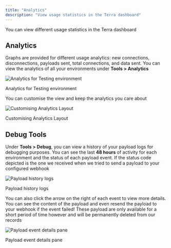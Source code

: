 ```yaml
---
title: "Analytics"
description: "View usage statistics in the Terra dashboard"
---
```

You can view different usage statistics in the Terra dashboard

## Analytics

Graphs are provided for different usage analytics: new connections, disconnections, payloads sent, total connections, and data sent. You can view the analytics of all your environments under **Tools > Analytics**

<img className="block" src="images/files_readme_io/_1dfdc12_image.png" alt="Analytics for Testing environment" />

Analytics for Testing environment

You can customise the view and keep the analytics you care about

<img className="block" src="images/files_readme_io/_8273f11_image.png" alt="Customising Analytics Layout" />

Customising Analytics Layout

## Debug Tools

Under **Tools > Debug**, you can view a history of your payload logs for debugging purposes. You can see the last **48 hours** of activity for each environment and the status of each payload event. If the status code depicted is the one we received when we tried to send a payload to your configured webhook

<img className="block" src="images/files_readme_io/_9c02e86_image.png" alt="Payload history logs" />

Payload history logs

You can also click the arrow on the right of each event to view more details. You can see the content of the payload and even resend the payload to your webhook if the event failed! These payload are only available for a short period of time however and will be permanently deleted from our records

<img className="block" src="images/files_readme_io/_db213e8_image.png" alt="Payload event details pane" />

Payload event details pane

